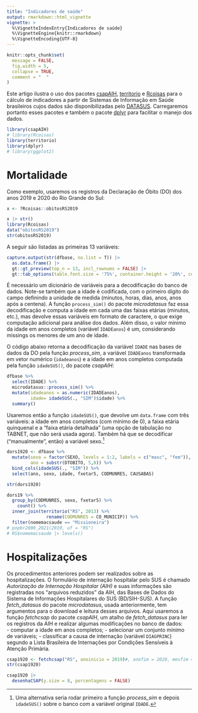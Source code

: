 ```yaml
---
title: "Indicadores de saúde"
output: rmarkdown::html_vignette
vignette: >
  %\VignetteIndexEntry{Indicadores de saúde}
  %\VignetteEngine{knitr::rmarkdown}
  %\VignetteEncoding{UTF-8}
---
```


```r
knitr::opts_chunk$set(
  message = FALSE,
  fig.width = 5,
  collapse = TRUE,
  comment = "  "
)
```

Este artigo ilustra o uso dos pacotes [csapAIH](https://github.com/fulvionedel/csapAIH), [territorio](https://github.com/fulvionedel/territorio) e [Rcoisas](https://github.com/fulvionedel/Rcoisas) para o cálculo de indicadores a partir de Sistemas de Informação em Saúde brasileiros cujos dados são disponibilizadas pelo [DATASUS](https://datasus.saude.gov.br/). Carregaremos portanto esses pacotes e também o pacote [dplyr](https://dplyr.tidyverse.org/) para facilitar o manejo dos dados. 


```r
library(csapAIH)
# library(Rcoisas)
library(territorio)
library(dplyr)
# library(ggplot2)
```

# Mortalidade

Como exemplo, usaremos os registros da Declaração de Óbito (DO) dos anos 2019 e 2020 do Rio Grande do Sul:        
```r
x <- ?Rcoisas::obitosRS2019

x |> str()
library(Rcoisas)
data("obitosRS2019")
str(obitosRS2019)
```

A seguir são listadas as primeiras 13 variáveis:
```r
capture.output(str(dfbase, no.list = T)) |>
  as.data.frame() |>
  gt::gt_preview(top_n = 13, incl_rownums = FALSE) |>
  gt::tab_options(table.font.size = '75%', container.height = '20%', container.padding.x = 2)
```

É necessário um dicionário de variáveis para a decodificação do banco de dados. Note-se também que a idade é codificada, com o primeiro dígito do campo definindo a unidade de medida (minutos, horas, dias, anos, anos após a centena). A função `process_sim()` do pacote _microdatasus_ faz essa decodificação e computa a idade em cada uma das faixas etárias (minutos, etc.), mas devolve essas variáveis em formato de caractere, o que exige computação adicional para análise dos dados. Além disso, o valor mínimo da idade em anos completos (variável `IDADEanos`) é um, considerando missings os menores de um ano de idade. 

O código abaixo retorna a decodificação da variável `IDADE` nas bases de dados da DO pela função _process_sim_, a variável `IDADEanos` transformada em vetor numérico (`idadeanos`) e a idade em anos completos computada pela função `idadeSUS()`, do pacote _csapAIH_:
```r
dfbase %>% 
  select(IDADE) %>% 
  microdatasus::process_sim() %>% 
  mutate(idadeanos = as.numeric(IDADEanos),
         idade= idadeSUS(., "SIM")$idade) %>% 
  summary() 
```

Usaremos então a função `idadeSUS()`, que devolve um `data.frame` com três variáveis: a idade em anos completos (com mínimo de 0), a faixa etária quinquenal e a "faixa etária detalhada" (uma opção de tabulação no TABNET, que não será usada agora).  Também há que se decodificar ("manualmente", então) a variável sexo.^[Uma alternativa seria rodar primeiro a função _process_sim_ e depois `idadeSUS()` sobre o banco com a variável original `IDADE`.] 


```r
dors1920 <- dfbase %>% 
  mutate(sexo = factor(SEXO, levels = 1:2, labels = c("masc", "fem")),
         ano = substr(DTOBITO, 5,8)) %>% 
  bind_cols(idadeSUS(., "SIM")) %>% 
  select(ano, sexo, idade, fxetar5, CODMUNRES, CAUSABAS) 

str(dors1920)
```



```r
dors19 %>% 
  group_by(CODMUNRES, sexo, fxetar5) %>%  
    count() %>% 
  inner_join(territorio("RS", 2013) %>% 
               rename(CODMUNRES = CO_MUNICIP)) %>% 
  filter(nomemacsaude == "Missioneira")
# popbr2000_2021(2019, uf = "RS")
# RS$nomemacsaude |> levels()
```


# Hospitalizações

Os procedimentos anteriores podem ser realizados sobre as hospitalizações. O formulário de internação hospitalar pelo SUS é chamado _Autorização de Internação Hospitalar (AIH)_ e suas informações são registradas nos "arquivos reduzidos" da AIH, das Bases de Dados do Sistema de Informações Hospitalares do SUS (BD/SIH-SUS). A função _fetch_datasus_ do pacote _microdatasus_, usada anteriormente, tem argumentos para o download e leitura desses arquivos. Aqui usaremos a função _fetchcsap_ do pacote _csapAIH_, um atalho de _fetch_datasus_ para ler os registros da AIH e realizar algumas modificações no banco de dados:       
  - computar a idade em anos completos;
  - selecionar um conjunto mínimo de variáveis;
  - classificar a causa de internação (variável `DIAGPRINC`) segundo a Lista Brasileira de Internações por Condições Sensíveis à Atenção Primária.


```r
csap1920 <- fetchcsap("RS", anoinicio = 2019)#, anofim = 2020, mesfim = 12)
str(csap1920)
```


```r
csap1920 |>
  desenhaCSAP(y.size = 8, porcentagens = FALSE)
```



